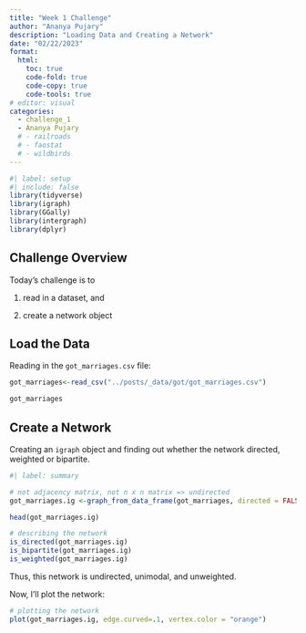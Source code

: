 ```yaml
---
title: "Week 1 Challenge"
author: "Ananya Pujary"
description: "Loading Data and Creating a Network"
date: "02/22/2023"
format:
  html:
    toc: true
    code-fold: true
    code-copy: true
    code-tools: true
# editor: visual
categories: 
  - challenge_1
  - Ananya Pujary
  # - railroads
  # - faostat
  # - wildbirds
---
```


```r
#| label: setup
#| include: false
library(tidyverse) 
library(igraph)
library(GGally)
library(intergraph)
library(dplyr)

```

## Challenge Overview

Today's challenge is to

1) read in a dataset, and

2) create a network object

## Load the Data

Reading in the `got_marriages.csv` file:

```r

got_marriages<-read_csv("../posts/_data/got/got_marriages.csv")

got_marriages

```

## Create a Network

Creating an `igraph` object and finding out whether the network directed, weighted or bipartite.

```r
#| label: summary

# not adjacency matrix, not n x n matrix => undirected
got_marriages.ig <-graph_from_data_frame(got_marriages, directed = FALSE)

head(got_marriages.ig)

# describing the network
is_directed(got_marriages.ig)
is_bipartite(got_marriages.ig)
is_weighted(got_marriages.ig)

```
Thus, this network is undirected, unimodal, and unweighted.

Now, I'll plot the network:
```r
# plotting the network 
plot(got_marriages.ig, edge.curved=.1, vertex.color = "orange")
```


